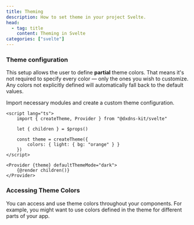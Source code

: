 ```yaml
---
title: Theming
description: How to set theme in your project Svelte.
head:
  - tag: title
    content: Theming in Svelte
categories: ["svelte"]
---
```



### Theme configuration

This setup allows the user to define **partial** theme colors. That means it's
not required to specify every color — only the ones you wish to customize. Any
colors not explicitly defined will automatically fall back to the default
values.

Import necessary modules and create a custom theme configuration.

```svelte
<script lang="ts">
	import { createTheme, Provider } from "@dxdns-kit/svelte"

	let { children } = $props()

	const theme = createTheme({
		colors: { light: { bg: "orange" } }
	})
</script>

<Provider {theme} defaultThemeMode="dark">
	{@render children()}
</Provider>
```

### Accessing Theme Colors

You can access and use theme colors throughout your components. For example, you
might want to use colors defined in the theme for different parts of your app.

<PreviewTabs component="ThemeColorPreview">
	<ThemeColorPreview client:load />
</PreviewTabs>
